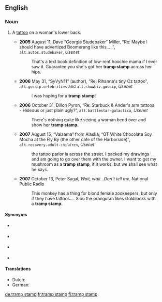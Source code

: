 ==English==
{{wikipedia|Lower back tattoo}}

===Noun===
{{en-noun}}

# {{lb|en|derogatory|slang}} A [[tattoo]] on a woman's lower back.
#* '''2005''' August 11, Dave “Georgia Studebaker” Miller, “Re: Maybe I should have advertized Boomerang like this.....”, <tt>alt.autos.studebaker</tt>, ''Usenet''
#*: That's a text book definition of low-rent hoochie mama if I ever saw it. Guarantee you she's got her '''tramp stamp''' across her hips.
#* '''2006''' May 31, “SyVyN11” (author), “Re: Rihanna's tiny Oz tattoo”, <tt>alt.gossip.celebrities</tt> and <tt>alt.showbiz.gossip</tt>, ''Usenet''
#*: I was hoping for a '''tramp stamp'''!
#* '''2006''' October 31, Dillon Pyron, “Re: Starbuck & Ander's arm tattoos - Hideous or just plain ugly?”, <tt>alt.battlestar-galactica</tt>, ''Usenet''
#*: There's nothing quite like seeing a woman bend over and show her '''tramp stamp'''.
#* '''2007''' August 15, “Valaama” from Alaska, “OT White Chocolate Soy Mocha at the Fly By (the other cafe of the Harborside)”, <tt>alt.recovery.adult-children</tt>, ''Usenet''
#*: the tattoo parlor is across the street. I packed my drawings and am going to go over them with the owner. I want to get my mushroom as a '''tramp stamp''', if it works, but we shall see what he says.
#* '''2007''' October 13, Peter Sagal, ''Wait, wait...Don't tell me'', National Public Radio
#*: This monkey has a thing for blond female zookeepers, but only if they have tattoos.''...'' Sibu the orangutan likes Goldilocks with a '''tramp stamp'''.

====Synonyms====
* {{l|en|arse antlers}} {{qualifier|Australia}}
* {{l|en|bitch tat}} {{qualifier|vulgar}}
* {{l|en|ho tag}} {{qualifier|vulgar}}
* {{l|en|slag tag}} {{qualifier|UK, pejorative}}

====Translations====
{{trans-top|tattoo on a woman's lower back}}
* Dutch: {{t|nl|reetgewei|n}}
* German: {{t+|de|Arschgeweih|n}}
{{trans-mid}}
{{trans-bottom}}

[[de:tramp stamp]]
[[fr:tramp stamp]]
[[fi:tramp stamp]]